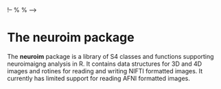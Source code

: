 !--
%\VignetteEngine{knitr::knitr}
%\VignetteIndexEntry{the neuroim package}
-->


The **neuroim** package
========================================================

The **neuroim** package is a library of S4 classes and functions supporting neuroimaigng analysis in R. It contains data structures for 3D and 4D images and rotines for reading and writing NIFTI formatted images. It currently has limited support for reading AFNI formatted images.



